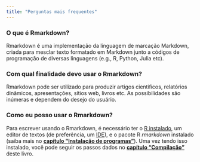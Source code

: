 ```yaml
---
title: "Perguntas mais frequentes"
---
```


### O que é Rmarkdown?

Rmarkdown é uma implementação da linguagem de marcação Markdown, criada para mesclar texto formatado em Markdown junto a códigos de programação de diversas linguagens (e.g., R, Python, Julia etc).  

### Com qual finalidade devo usar o Rmarkdown?

Rmarkdown pode ser utilizado para produzir artigos científicos, relatórios dinâmicos, apresentações, sítios web, livros etc.
As possibilidades são inúmeras e dependem do desejo do usuário.  

### Como eu posso usar o Rmarkdown?

Para escrever usando o Rmarkdown, é necessário ter o [R instalado](01_instalacao.qmd#instala-r), um editor de textos (de preferência, um [IDE](https://www.redhat.com/pt-br/topics/middleware/what-is-ide)), e o pacote R *rmarkdown* instalado (saiba mais no **[capítulo "Instalação de programas"](01_instalacao.qmd)**).
Uma vez tendo isso instalado, você pode seguir os passos dados no **[capítulo "Compilação"](04_compilacao.qmd)** deste livro.  


